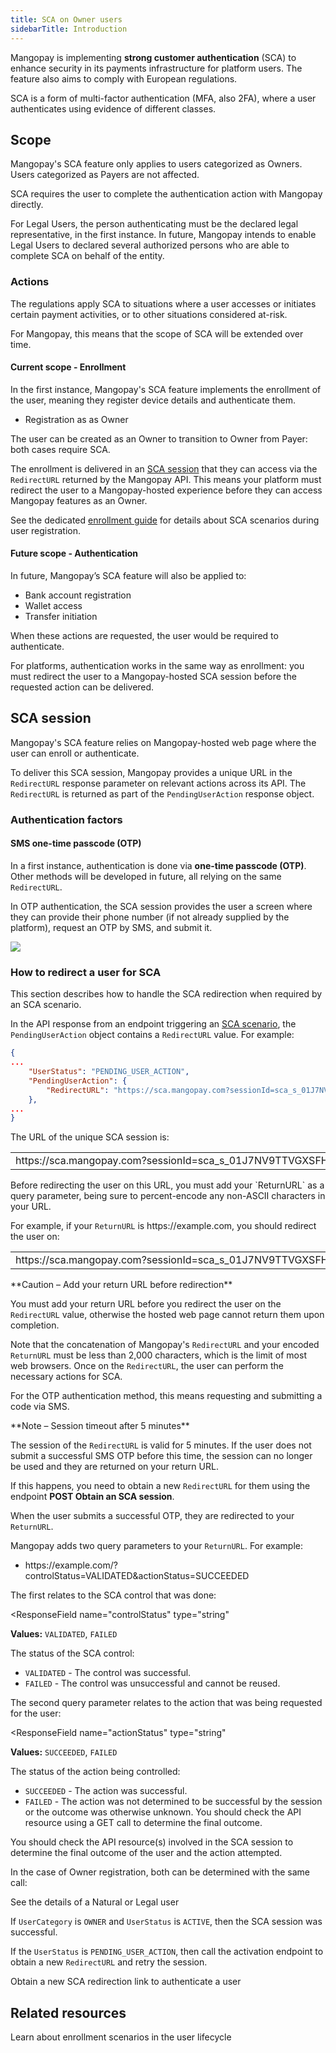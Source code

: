 ```yaml
---
title: SCA on Owner users
sidebarTitle: Introduction
---
```


Mangopay is implementing **strong customer authentication** (SCA) to enhance security in its payments infrastructure for platform users. The feature also aims to comply with European regulations.

SCA is a form of multi-factor authentication (MFA, also 2FA), where a user authenticates using evidence of different classes.

## Scope

Mangopay's SCA feature only applies to users categorized as Owners. Users categorized as Payers are not affected.

SCA requires the user to complete the authentication action with Mangopay directly.

For Legal Users, the person authenticating must be the declared legal representative, in the first instance. In future, Mangopay intends to enable Legal Users to declared several authorized persons who are able to complete SCA on behalf of the entity.

### Actions

The regulations apply SCA to situations where a user accesses or initiates certain payment activities, or to other situations considered at-risk.

For Mangopay, this means that the scope of SCA will be extended over time.

#### Current scope - Enrollment

In the first instance, Mangopay's SCA feature implements the enrollment of the user, meaning they register device details and authenticate them. 

- Registration as as Owner

The user can be created as an Owner to transition to Owner from Payer: both cases require SCA.

The enrollment is delivered in an [SCA session](#sca-session) that they can access via the `RedirectURL` returned by the Mangopay API. This means your platform must redirect the user to a Mangopay-hosted experience before they can access Mangopay features as an Owner.

See the dedicated [enrollment guide](/guides/users/sca/enrollment) for details about SCA scenarios during user registration.

#### Future scope - Authentication

In future, Mangopay’s SCA feature will also be applied to:

- Bank account registration
- Wallet access
- Transfer initiation

When these actions are requested, the user would be required to authenticate.

For platforms, authentication works in the same way as enrollment: you must redirect the user to a Mangopay-hosted SCA session before the requested action can be delivered.

## SCA session

Mangopay's SCA feature relies on Mangopay-hosted web page where the user can enroll or authenticate.

To deliver this SCA session, Mangopay provides a unique URL in the `RedirectURL` response parameter on relevant actions across its API. The `RedirectURL` is returned as part of the `PendingUserAction` response object.

### Authentication factors

#### SMS one-time passcode (OTP)

In a first instance, authentication is done via **one-time passcode (OTP)**. Other methods will be developed in future, all relying on the same `RedirectURL`.

In OTP authentication, the SCA session provides the user a screen where they can provide their phone number (if not already supplied by the platform), request an OTP by SMS, and submit it.

<img src="/images/screenshot_sca_otp.png" />

### How to redirect a user for SCA

This section describes how to handle the SCA redirection when required by an SCA scenario.

<Steps>
<Step title="Retrieve the SCA RedirectURL">

In the API response from an endpoint triggering an [SCA scenario](/guides/users/sca/enrollment#owners), the `PendingUserAction` object contains a `RedirectURL` value. For example:

```json
{
...
	"UserStatus": "PENDING_USER_ACTION",
	"PendingUserAction": {
		"RedirectURL": "https://sca.mangopay.com?sessionId=sca_s_01J7NV9TTVGXSFH2MKRG98N6NC"
    },
...
}
```

The URL of the unique SCA session is:

<table>
<tbody>
<tr>
<td class="table-content no-borders">
https<span>://</span>sca.mangopay.com?&#8288;sessionId=sca_s_01J7NV9TTVGXSFH2MKRG98N6NC
</td>
</tr>
</tbody>
</table> 

</Step>
<Step title="Add your ReturnURL before redirection">
Before redirecting the user on this URL, you must add your `ReturnURL` as a query parameter, being sure to percent-encode any non-ASCII characters in your URL.

For example, if your `ReturnURL` is <span>https:</span>//example.com, you should redirect the user on:

<table>
<tbody>
<tr>
<td class="table-content no-borders">
<span>https:</span>//sca.mangopay.com?&#8288;sessionId=sca_s_01J7NV9TTVGXSFH2MKRG98N6N&ReturnURL=https%3A%2F%2Fexample.com
</td>
</tr>
</tbody>
</table> 

<Warning>
**Caution – Add your return URL before redirection**

You must add your return URL before you redirect the user on the `RedirectURL` value, otherwise the hosted web page cannot return them upon completion.
</Warning>

Note that the concatenation of Mangopay's `RedirectURL` and your encoded `ReturnURL` must be less than 2,000 characters, which is the limit of most web browsers.
</Step>
<Step title="Let the user authenticate">
Once on the `RedirectURL`, the user can perform the necessary actions for SCA. 

For the OTP authentication method, this means requesting and submitting a code via SMS. 

<Note>
**Note – Session timeout after 5 minutes**

The session of the `RedirectURL` is valid for 5 minutes. If the user does not submit a successful SMS OTP before this time, the session can no longer be used and they are returned on your return URL.

If this happens, you need to obtain a new `RedirectURL` for them using the endpoint **POST Obtain an SCA session**.
</Note>
</Step>
<Step title="Handle the ReturnURL parameters">

When the user submits a successful OTP, they are redirected to your `ReturnURL`.

Mangopay adds two query parameters to your `ReturnURL`. For example:

- <span>https:</span>//example.com/?controlStatus=VALIDATED&actionStatus=SUCCEEDED

The first relates to the SCA control that was done:
  
<ResponseField
  name="controlStatus"
  type="string"
>
**Values:** `VALIDATED`, `FAILED` 

The status of the SCA control:

- `VALIDATED` - The control was successful.
- `FAILED` - The control was unsuccessful and cannot be reused.
</ResponseField>

The second query parameter relates to the action that was being requested for the user:

<ResponseField
  name="actionStatus"
  type="string"
>
**Values:** `SUCCEEDED`, `FAILED` 

The status of the action being controlled:

- `SUCCEEDED` - The action was successful.
- `FAILED` - The action was not determined to be successful by the session or the outcome was otherwise unknown. You should check the API resource using a GET call to determine the final outcome.
</ResponseField>
</Step>
<Step title="Check the status of the user and action">
You should check the API resource(s) involved in the SCA session to determine the final outcome of the user and the action attempted.

In the case of Owner registration, both can be determined with the same call:

<Card title="GET View a User (SCA)">
See the details of a Natural or Legal user 
</Card>

If `UserCategory` is `OWNER` and `UserStatus` is `ACTIVE`, then the SCA session was successful. 

If the `UserStatus` is `PENDING_USER_ACTION`, then call the activation endpoint to obtain a new `RedirectURL` and retry the session.

<Card title="POST Obtain an SCA session">
Obtain a new SCA redirection link to authenticate a user
</Card>

</Step>
</Steps>

## Related resources

<CardGroup cols={2}>
<Card
  title="Guide"
  href="/guides/users/sca/enrollment"
>
Learn about enrollment scenarios in the user lifecycle
</Card>
</CardGroup>